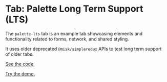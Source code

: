 # Tab: Palette Long Term Support (LTS)

The `palette-lts` tab is an example tab showcasing elements and functionality related to forms, network, and shared styling.

It uses older deprecated `@misk/simpleredux` APIs to test long term support of older tabs.

[See the code.](https://github.com/cashapp/misk-web/tree/master/examples/tabs/palette-lts)

[Try the demo.](/examples/tabs/palette-lts/demo/)
